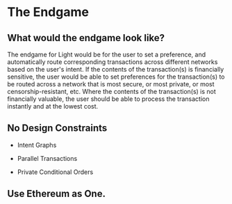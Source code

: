 # The Endgame

## What would the endgame look like?

The endgame for Light would be for the user to set a preference, and automatically route corresponding transactions across different networks based on the user's intent.
If the contents of the transaction(s) is financially sensitive, the user would be able to set preferences for the transaction(s) to be routed across a network that is most secure, or most private, or most censorship-resistant, etc.
Where the contents of the transaction(s) is not financially valuable, the user should be able to process the transaction instantly and at the lowest cost.

## No Design Constraints

- Intent Graphs

- Parallel Transactions

- Private Conditional Orders

## Use Ethereum as One.
